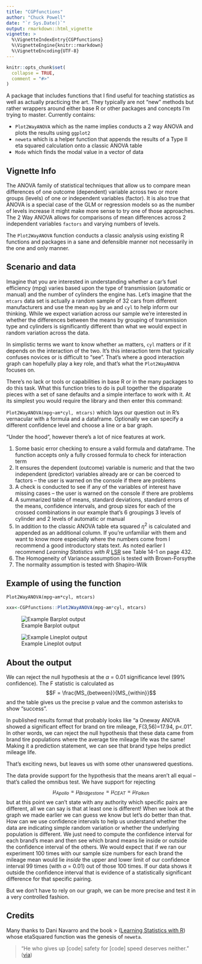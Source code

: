 ```yaml
---
title: "CGPfunctions"
author: "Chuck Powell"
date: "`r Sys.Date()`"
output: rmarkdown::html_vignette 
vignette: >
  %\VignetteIndexEntry{CGPfunctions}
  %\VignetteEngine{knitr::rmarkdown}
  %\VignetteEncoding{UTF-8}
---
```


```r
knitr::opts_chunk$set(
  collapse = TRUE,
  comment = "#>"
)
```


A package that includes functions that I find useful for teaching statistics as well as actually practicing the art.  They typically are not "new" methods but rather wrappers around either base R or other packages and concepts I'm trying to master.  Currently contains:

- `Plot2WayANOVA` which as the name implies conducts a 2 way ANOVA and plots the results using `ggplot2`
- `neweta` which is a helper function that appends the results of a Type II eta squared calculation onto a classic ANOVA table
- `Mode` which finds the modal value in a vector of data

## Vignette Info

The ANOVA family of statistical techniques that allow us to compare mean differences of one outcome (dependent) variable across two or more groups (levels) of one or independent variables (factor). It is also true that ANOVA is a special case of the GLM or regression models so as the number of levels increase it might make more sense to try one of those approaches.  The 2 Way ANOVA allows for comparisons of mean differences across 2 independent variables `factors` and varying numbers of levels.

The `Plot2WayANOVA` function conducts a classic analysis using existing R functions and packages in a sane and defensible manner not necessarily in the one and only manner.

## Scenario and data

Imagine that you are interested in understanding whether a car's fuel efficiency (mpg) varies based upon the type of transmission (automatic or manual) and the number of cylinders the engine has. Let's imagine that the `mtcars` data set is actually a random sample of 32 cars from different manufacturers and use the mean `mpg` by `am` and `cyl` to help inform our thinking.  While we expect variation across our sample we're interested in whether the differences between the means by grouping of transmission type and cylinders is significantly different than what we would expect in random variation across the data.  

In simplistic terms we want to know whether `am` matters, `cyl` matters or if it depends on the interaction of the two.  It's this interaction term that typically confuses novices or is difficult to "see".  That's where a good interaction graph can hopefully play a key role, and that's what the `Plot2WayANOVA` focuses on.

There's no lack or tools or capabilities in base R or in the many packages to do this task. What this function tries to do is pull together the disparate pieces with a set of sane defaults and a simple interface to work with it.  At its simplest you would require the library and then enter this command:

`Plot2WayANOVA(mpg~am*cyl, mtcars)` which lays our question out in R's vernacular with a formula and a dataframe.  Optionally we can specify a different confidence level and choose a line or a bar graph.

"Under the hood", however there's a lot of nice features at work.

1. Some basic error checking to ensure a valid formula and dataframe. The function accepts only a fully crossed formula to check for interaction term
1. It ensures the dependent (outcome) variable is numeric and that the two independent (predictor) variables already are or can be coerced to factors – the user is warned on the console if there are problems
1. A check is conducted to see if any of the variables of interest have missing cases – the user is warned on the console if there are problems
1. A summarized table of means, standard deviations, standard errors of the means, confidence intervals, and group sizes for each of the crossed combinations in our example that's 6 groupings 3 levels of cylinder and 2 levels of automatic or manual
1. In addition to the classic ANOVA table eta squared $\eta^2$ is calculated and appended as an additional column. If you're unfamiliar with them and want to know more especially where the numbers come from I recommend a good introductory stats text.  As noted earlier I recommend *Learning Statistics with R* [LSR](http://dj-navarro.appspot.com/lsr/lsr-0.5.1.pdf) see Table 14-1 on page 432. 
1. The Homogeneity of Variance assumption is tested with Brown-Forsythe
1. The normality assumption is tested with Shapiro-Wilk

## Example of using the function

`Plot2WayANOVA(mpg~am*cyl, mtcars)`

```r
xxx<-CGPfunctions::Plot2WayANOVA(mpg~am*cyl, mtcars)
```

![Example Barplot output](barplot.png)

![Example Lineplot output](lineplot.png)

## About the output

We can reject the null hypothesis at the $\alpha$ = 0.01 significance level (99% confidence). The F statistic is calculated as $$F = \frac{MS_{between}}{MS_{within}}$$ and the table gives us the precise p value and the common asterisks to show "success". 

In published results format that probably looks like "a Oneway ANOVA showed a significant effect for brand on tire mileage, F(3,56)=17.94, p<.01". In other words, we can reject the null hypothesis that these data came from brand tire populations where the average tire mileage life was the same!  Making it a prediction statement, we can see that brand type helps predict mileage life.

That's exciting news, but leaves us with some other unanswered questions. 

The data provide support for the hypothesis that the means aren't all equal -- that's called the omnibus test. We have support for rejecting $$\mu_{Apollo} = \mu_{Bridgestone} = \mu_{CEAT} = \mu_{Falken}$$ but at this point we can't state with any authority which specific pairs are different, all we can say is that at least one is different! When we look at the graph we made earlier we can guess we know but let's do better than that. How can we use confidence intervals to help us understand whether the data are indicating simple random variation or whether the underlying population is different.  We just need to compute the confidence interval for each brand's mean and then see which brand means lie inside or outside the confidence interval of the others. We would expect that if we ran our experiment 100 times with our sample size numbers for each brand the mileage mean would lie *inside* the upper and lower limit of our confidence interval 99 times (with $\alpha$ = 0.01) out of those 100 times.  If our data shows it outside the confidence interval that is evidence of a statistically significant difference for that specific pairing.

But we don't have to rely on our graph, we can be more precise and test it in a very controlled fashion.


## Credits

Many thanks to Dani Navarro and the book  > ([Learning Statistics with R](http://www.compcogscisydney.com/learning-statistics-with-r.html)) whose etaSquared function  was the genesis of `neweta`.


> "He who gives up [code] safety for [code] speed deserves neither."
([via](https://twitter.com/hadleywickham/status/504368538874703872))

